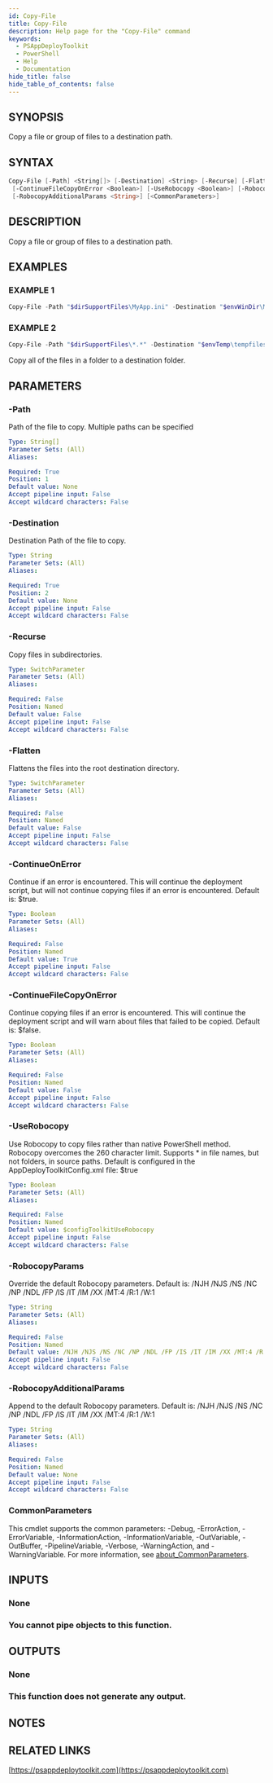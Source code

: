 ```yaml
---
id: Copy-File
title: Copy-File
description: Help page for the "Copy-File" command
keywords:
  - PSAppDeployToolkit
  - PowerShell
  - Help
  - Documentation
hide_title: false
hide_table_of_contents: false
---
```


## SYNOPSIS

Copy a file or group of files to a destination path.

## SYNTAX

```powershell
Copy-File [-Path] <String[]> [-Destination] <String> [-Recurse] [-Flatten] [-ContinueOnError <Boolean>]
 [-ContinueFileCopyOnError <Boolean>] [-UseRobocopy <Boolean>] [-RobocopyParams <String>]
 [-RobocopyAdditionalParams <String>] [<CommonParameters>]
```

## DESCRIPTION

Copy a file or group of files to a destination path.

## EXAMPLES

### EXAMPLE 1

```powershell
Copy-File -Path "$dirSupportFiles\MyApp.ini" -Destination "$envWinDir\MyApp.ini"
```

### EXAMPLE 2

```powershell
Copy-File -Path "$dirSupportFiles\*.*" -Destination "$envTemp\tempfiles"
```

Copy all of the files in a folder to a destination folder.

## PARAMETERS

### -Path

Path of the file to copy.
Multiple paths can be specified

```yaml
Type: String[]
Parameter Sets: (All)
Aliases:

Required: True
Position: 1
Default value: None
Accept pipeline input: False
Accept wildcard characters: False
```

### -Destination

Destination Path of the file to copy.

```yaml
Type: String
Parameter Sets: (All)
Aliases:

Required: True
Position: 2
Default value: None
Accept pipeline input: False
Accept wildcard characters: False
```

### -Recurse

Copy files in subdirectories.

```yaml
Type: SwitchParameter
Parameter Sets: (All)
Aliases:

Required: False
Position: Named
Default value: False
Accept pipeline input: False
Accept wildcard characters: False
```

### -Flatten

Flattens the files into the root destination directory.

```yaml
Type: SwitchParameter
Parameter Sets: (All)
Aliases:

Required: False
Position: Named
Default value: False
Accept pipeline input: False
Accept wildcard characters: False
```

### -ContinueOnError

Continue if an error is encountered.
This will continue the deployment script, but will not continue copying files if an error is encountered.
Default is: $true.

```yaml
Type: Boolean
Parameter Sets: (All)
Aliases:

Required: False
Position: Named
Default value: True
Accept pipeline input: False
Accept wildcard characters: False
```

### -ContinueFileCopyOnError

Continue copying files if an error is encountered.
This will continue the deployment script and will warn about files that failed to be copied.
Default is: $false.

```yaml
Type: Boolean
Parameter Sets: (All)
Aliases:

Required: False
Position: Named
Default value: False
Accept pipeline input: False
Accept wildcard characters: False
```

### -UseRobocopy

Use Robocopy to copy files rather than native PowerShell method.
Robocopy overcomes the 260 character limit.
Supports * in file names, but not folders, in source paths.
Default is configured in the AppDeployToolkitConfig.xml file: $true

```yaml
Type: Boolean
Parameter Sets: (All)
Aliases:

Required: False
Position: Named
Default value: $configToolkitUseRobocopy
Accept pipeline input: False
Accept wildcard characters: False
```

### -RobocopyParams

Override the default Robocopy parameters.
Default is: /NJH /NJS /NS /NC /NP /NDL /FP /IS /IT /IM /XX /MT:4 /R:1 /W:1

```yaml
Type: String
Parameter Sets: (All)
Aliases:

Required: False
Position: Named
Default value: /NJH /NJS /NS /NC /NP /NDL /FP /IS /IT /IM /XX /MT:4 /R:1 /W:1
Accept pipeline input: False
Accept wildcard characters: False
```

### -RobocopyAdditionalParams

Append to the default Robocopy parameters.
Default is: /NJH /NJS /NS /NC /NP /NDL /FP /IS /IT /IM /XX /MT:4 /R:1 /W:1

```yaml
Type: String
Parameter Sets: (All)
Aliases:

Required: False
Position: Named
Default value: None
Accept pipeline input: False
Accept wildcard characters: False
```

### CommonParameters

This cmdlet supports the common parameters: -Debug, -ErrorAction, -ErrorVariable, -InformationAction, -InformationVariable, -OutVariable, -OutBuffer, -PipelineVariable, -Verbose, -WarningAction, and -WarningVariable. For more information, see [about_CommonParameters](http://go.microsoft.com/fwlink/?LinkID=113216).

## INPUTS

### None

### You cannot pipe objects to this function.
## OUTPUTS

### None

### This function does not generate any output.
## NOTES

## RELATED LINKS

[https://psappdeploytoolkit.com](https://psappdeploytoolkit.com)
